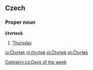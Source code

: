 == Czech ==
=== Proper noun ===
'''čtvrteck'''
# [[Thursday]]

[[Category:cs:Days of the week]]

[[io:Čtvrtek]]
[[nl:čtvrtek]]
[[pl:Čtvrtek]]
[[pt:Čtvrtek]]